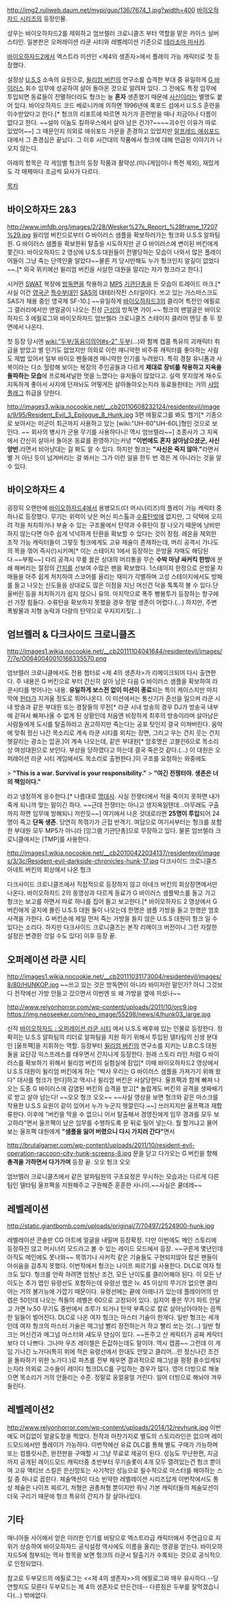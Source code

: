 http://img2.ruliweb.daum.net/mypi/gup/136/7674_1.jpg?width=400
[[바이오하자드 시리즈]]의 등장인물.

성우는 바이오하자드2를 제외하고 엄브렐러 크로니클즈 부터 역할을 맡은 카이스 실버스타인.
일본판은 오퍼레이션 라쿤 시티와 레벨레이션 기준으로 [[테라소마 마사키]]. 

[[바이오하자드2]]에서 엑스트라 미션인 <제4의 생존자>에서 플레이 가능 캐릭터로 첫 등장했다.

설정상 [[U.S.S]] 소속의 요원으로, [[윌리엄 버킨]]의 연구소를 습격한 부대 중 유일하게 [[G 바이러스]] 회수 임무에 성공하여 살아 돌아온 것으로 알려져 있다. 그 전에도 특정 임무에 투입되면 동료들이 전멸하더라도 헝크는 늘 '''혼자''' 생존했기 때문에 [[사신]]이라는 별명도 붙어 있다. 바이오하자드 코드 베로니카에 의하면 1996년에 록포드 섬에서 U.S.S 훈련을 이수받았다고 한다.[* 헝크의 리포트에 따르면 자기가 훈련받을 때나 지금이나 다름이 없다고 한다. ~~설마 이놈도 킬하우스에서 살아 남은 건가?~~~~괴수인 이유가 따로 있었어~~] 그 때문인지 의외로 애쉬포드 가문을 존경하고 있었지만 [[알프레드 애쉬포드]] 대에서 그 존경심은 끝났다. 그 이후 시간대의 작품에서 헝크에 대해 언급된 이야기가 나오지 않는다.

아래의 항목은 각 게임별 헝크의 등장 작품과 활약상.(미니게임이나 특전 제외), 재밌게도 각 매체마다 조금씩 묘사가 다르다.

[[목차]]

== 바이오하자드 2&3 ==
http://www.imfdb.org/images/2/28/Wesker%27s_Report_%28frame_17207%29.jpg
윌리엄 버킨으로부터 G 바이러스 샘플을 확보하러가는 헝크와 U.S.S 알파팀원. G 바이러스 샘플을 확보한뒤 탈출을 시도하지만 곧 G 바이러스에 변이된 버킨에게 쫓긴다. 바이오하자드 2 영상에 U.S.S 대원들이 전멸당하는 모습이 나와서 많은 플레이어들이 그냥 죽는 단역인줄 알았다~~물론 저 당시만해도 누가 헝크인지 알길이 없었다~~.[* 외국 위키에선 윌리엄 버킨을 사살한 대원을 말리는 자가 헝크라고 한다.]

시커먼 [[SWAT]] 복장에 [[방독면]]을 착용하고 [[MP5]] [[기관단총]]을 든 모습이 트레이드 마크.[* 사실 이건 [[영국군]] [[특수부대]]인 [[SAS]]의 대테러작전 스타일이다. 쓰고 있는 가스마스크도 SAS가 채용 중인 영국제 SF-10.] ~~유일하게 [[바이오하자드3]]의 클리어 특전인 에필로그 갤러리에서만 맨얼굴이 나오는 진성 [[근성]]의 방독면 가이.~~ 헝크의 맨얼굴은 바이오하자드 3 에필로그와 바이오하자드 엄브렐라 크로니클즈 스테이지 클리어 엔딩 총 두 장면에서 나온다. 

첫 등장 당시엔 [[wiki:"두부/동음이의어#s-2" 두부]](…)와 함께 캡콤 특유의 괴캐릭터 취급을 받았고 별 인기도 없었지만 의외로 이런 매니악한 비주류 캐릭터를 좋아하는 사람도 제법 있어서 일부 바이오 팬들에겐 매니악한 인기를 누려왔다.
특히 경찰 유니폼과 사복이라는 다소 헐렁해 보이는 복장의 주인공들과 다르게 '''제대로 장비를 착용하고 지옥을 돌파하는 모습'''에 프로페셔널한 멋을 느꼈다는 유저들이 많았다고. 실력 못지않게 재수도 지독하게 좋아서 사지에 던져놔도 어떻게든 살아돌아오는지라 동료들한테는 거의 [[사망 플래그]] 취급을 당한다.

http://images3.wikia.nocookie.net/__cb20110608232124/residentevil/images/9/95/Resident_Evil_3_Epilogue_8_Hunk.jpg
3편 에필로그를 봐도 헬기[* 기종으로 보아서는 미군이 최근까지 사용하고 있는 [wiki:"UH-60"UH-60L]형인 것으로 보인다. ~~ 회사의 병사가 군용 무기를 사용하다니! 역시 엄브렐라~~] 조종사가 그 지옥에서 간신히 살아서 돌아온 동료를 환영하기는커녕 '''"이번에도 혼자 살아남으셨군, 사신 양반.'''라면서 비아냥대는 걸 봐도 알 수 있다. 하지만 헝크는 '''"사신은 죽지 않아."'''라면서 별 거 아닌 듯이 넘겨버리는 걸 봐서는 그가 이런 일을 한두 번 겪은 게 아니라는 것을 알 수 있다.

== 바이오하자드 4 ==
굉장히 오랜만에 [[바이오하자드4]]에서 용병모드(더 머시너리즈)의 플레이 가능 캐릭터 중 하나로 등장했다. 무기는 위력이 낮은 머신 피스톨과 [[수류탄]]밖에 없지만, 그 덕택에 오히려 적을 처치하거나 부술 수 있는 구조물에서 탄약과 수류탄이 잘 나오기 때문에 낭비만 하지 않는다면 아주 쉽게 넉넉하게 탄환을 확보할 수 있다는 것이 장점. 
레온을 제외한 조작 가능 캐릭터들이 그렇듯 헝크에게도 고유 체술이 존재하는데, 머리 공격시 가나도의 목을 꺾어 즉사(!)시키며[* 이는 스테이지 1에서 등장하는 은방울 자매도 해당된다.~~부왘~~] 다리 공격시 무릎 꿇은 상대의 머리통을 무슨 '''수박 마냥 싸커킥 한방'''에 분쇄 해버리는 절정의 [[간지]]를 선보여 수많은 팬을 확보했다. 
1스테이지 한정으로 은방울 자매들을 아주 쉽게 처치하여 스코어를 올리는 재미가 각별하며 고성 스테이지에서도 방패를 들고 나오는 신도들을 상대로도 많은 이점을 지닌 머신건 덕을 톡톡히 볼 수 있다.단 울버린 등을 처치하기가 쉽지 않으니 유의. 마지막으로 폭주 빵봉투가 등장하는 항구에선 가장 힘들다. 수류탄을 확보하지 못했을 경우 정말 생존이 어렵다.(...) 하지만, 주변 폭발물과 지형 농락과 다량의 탄약으로 우지지지짖(...)

== 엄브렐러 & 다크사이드 크로니클즈 ==
http://images1.wikia.nocookie.net/__cb20111104041644/residentevil/images/7/7e/O0640040010166335570.png

엄브렐러 크로니클에서도 전용 챕터로 <제 4의 생존자>가 리메이크되어 다시 출연한다. 주 내용은 G 버킨으로 부터 간신히 살아 남은 다음 G 바이러스 샘플을 확보하여 라쿤시티를 벗어나는 내용. '''유일하게 보스전 없이 미션이 종료'''되는 특이 케이스지만 마지막에 [[헌터]]가 지겨울 정도로 뛰어나온다. 이 미션에서는 통신기가 혼선을 일으켜 라쿤 시내 방송과 같은 부대원 또는 경찰들의 무전[* 라쿤 시내 방송의 경우 DJ가 방송국 내부에 갇혀서 빠져나올 수 없게 된 상황인데 처음엔 비장하게 최후의 방송이라며 살아남은 사람들에게 도시를 탈출하라고 권고하지만 죽는다는 공포 탓인지 결국 미쳐버린다. 음악에 맞춰 정신 나간 목소리로 계속 라쿤 시티를 외치는 장면, 그리고 우는 건지 웃는 건지 헷갈리는 광소는 압권.]이 계속 나오는데, 같은 부대원[* 암호명은 고블린6으로 목소리상 여성대원으로 보인다. 부상을 당하였다고 하는데 결국 죽은것 같다.(...) 이 대원은 오퍼레이션 라쿤 시티 게임에서도 목소리로 출현한다.]이 구조를 요청하는 와중에도

> '''"This is a war. Survival is your responsibility."'''
> '''"여긴 전쟁터야. 생존은 너의 책임이다."'''

라고 냉정하게 응수한다.[* 나름대로 [[명대사]]. 사실 전쟁터에서 적을 죽이지 못하면 내가 죽게 되니까 맞는 말이긴 하다. ~~근데 전쟁터는 아니고 생지옥일텐데...아무래도 구출까지 하면 임무에 방해되니 저런듯~~] 여기에서 나온 것대로라면 '''25명이 투입'''되어 24명이 죽고 '''단독 생존'''. 당연히 목꺾기가 근접 반격기.
여담으로 여기서부터는 헝크를 포함한 부대원 모두 MP5가 아니라 [잉그램 기관단총]으로 무장하고 있다. 물론 엄브렐라 크로니클에서는 [TMP]를 사용한다.

http://images1.wikia.nocookie.net/__cb20100422034137/residentevil/images/3/3c/Resident-evil-darkside-chronicles-hunk-17.jpg
다크사이드 크로니클즈 아네트 버킨의 회상에서 나온 헝크

다크사이드 크로니클즈에서 직접적으로 등장하지 않고 아네크 버킨의 회상장면에서만 나온다. 바이오하자드 2의 동영상과 다르게 동료가 G 바이러스 샘플박스를 들고 가고 헝크는 보고를 하면서 따로 하나를 집어 들고 보고한다.[* 바이오하자드 2 영상에서 G 버킨에게 궁지에 몰린 U.S.S 대원 둘이 나오는데 한명은 샘플 가방을 들고 한명은 엄호사격을 가한다. G 버킨손에 제일 먼저 죽는 가방을 들지 않은 U.S.S 대원이 헝크 일 수 있다는 소리다. 하지만 다크사이드 크로니클즈는 본작 리메이크 버전이니 그런 자잘한 설정은 변경한 것일 수도 있다] 이후 등장 끝.


== 오퍼레이션 라쿤 시티 ==
http://images1.wikia.nocookie.net/__cb20111031173004/residentevil/images/8/80/HUNKOP.jpg
~~쓰고 있는 것은 방독면이 아니라 바이저란 말인가? 아니 그것보다 전작에선 가방 안들고 갔으면서 이번엔 또 왜 가방을 옆에 끼셨나~~

http://www.relyonhorror.com/wp-content/uploads/2011/10/orc9.jpg
https://img.neoseeker.com/neo_image/55298/news/4/hunk03_large.jpg

신작 [[바이오하자드 : 오퍼레이션 라쿤 시티]] 에서 U.S.S 배후에 있는 인물로 등장한다. 정확히는 U.S.S 알파팀의 리더로 알파팀을 지원 하기 위해서 투입된 델타팀의 신생 분대인 [울프팩]을 지휘하는 역할. 등장부터 [[윌리엄 버킨]]의 연구소를 지키는 U.B.C.S 대원 둘을 요단강 익스프레스를 태우면서 간지나게 등장한다. 원래 스토리 라인 처럼 G 바이러스를 확보하기 위해서 윌리엄 버킨의 실험실에 잠입[* 이때 바이오하자드2 영상에서 U.S.S 대원이 윌리엄 버킨에게 하는 "박사 우리는 G 바이러스 샘플을 가져가기 위해 왔다" 대사를 헝크가 한다]하고 역시나 윌리엄 버킨은 사살당한다. 울프팩과 함께 빠져 나오는 도중 G 바이러스에 감염된 버킨의 습격을 받고[* 놀랍게도 버킨의 공격을 생짜배기로 받고 살아 남는다! ~~오오 헝크 오오~~ ~~사실 영상을 보면 헝크와 같은 마스크를 착용한 U.S.S 요원이 같이 있어서 누가 누군지 헷깔린다.~~] 쓰러지지만 울프팩과 재합류한다. 이후에 "버킨을 막을 수 없으니 어서 탈출해서 경영진에게 임무 경과를 모두 보고하라"면서 울프팩이 남은 임무를 수행하도록 문 뒤로 밀어 넣는다. 뭘 할거냐고 물어보는 울프팩 대원에게 '''"샘플을 잃어 버렸으니 다시 가지러 간다"'''면서 

http://brutalgamer.com/wp-content/uploads/2011/10/resident-evil-operation-raccoon-city-hunk-screens-8.jpg
문을 닫고 다가오는 G 버킨을 향해 '''총격을 가하면서 다가가며''' 등장 끝. 오오 헝크 오오 


엄브렐러 크로니클즈에서 같은 알파팀원의 구조요청은 무시하는 모습과는 다르게 다른팀인 델타팀 울프팩을 지원해주고 구원해준 훈훈한 사나이.~~사실은 쿨데레~~

== 레벨레이션 ==
http://static.giantbomb.com/uploads/original/7/70497/2524900-hunk.jpg

레벨레이션 콘솔판 CG 아트에 얼굴을 내밀며 등장확정.
다만 이번에도 메인 스토리에 등장하진 않고 머시너리 모드라고 볼 수 있는 레이드 모드에서 등장. ~~구른게 몇년인데 아직도 메인에도 못나와~~ 목꺾기나 사커킥 같은 기술들도 구현되지않아 많은 팬들이 아쉬움을 감추지 못했다. 이번작에서 헝크는 나이프 찌르기를 사용한다. DLC로 여자 헝크도 있다. 
헝크를 언락 하려면 엄청난 조건, 모든 난이도를 클리어해야 된다. 이 모든 난이도는 추가 맵인 유령선도 포함하는데 유령선 맵은 lv. 45 이상의 무기가 없으면 클리어는 거의 불가능에 가깝기 때문이다. 유령선에는 끝에 아레나가 있는데 플레이어의 만렙은 50인데 나오는 적들의 레벨은 60으로 고정되어 있다.  심지어 좋은 무기 파트 안달고 가면 lv.50 무기도 중반에서 조루가 되거나 탄약 부족으로 칼로 살아남아야하는 끔찍한 일들이 벌어진다.  
DLC로 나온 여자 헝크는 마스터 기술이 한개다. 일반 헝크는 세개인데 여자 헝크의 마스터 기술은 메그넘 빨리 장전하는거 하고 빨리 쏘는 것(...) 일반 헝크는 머신건과 메그넘 마스터와 섀도우 댄싱이 있다. ~~돈주고 산 케릭터가 공짜 케락터 보다 더 나쁘다.  그나마 우즈 레이첼은 돈값하는데도 말이야. 역시 캡콤~~ 그런데 이 게임 기나긴 노가다(특히 
위에 적은 유령선에서 한대도 안맞고 클리어...란 정신나간 조건을 돌파하기 위한 노가다.)로 파츠를 전부 채우면 
결과적으로 매그넘을 펑펑 쏠수있게되는지라 의외로 고수들이 레이디 헝크DLC를 구입하는 경우가 많다.
영어 더빙으로 해놓으면 목소리가 거의 안들리는 수준. 정말로 웅얼웅얼 거린다. 일어 더빙으로 해놔야 겨우 들린다.

== 레벨레이션2 ==
http://www.relyonhorror.com/wp-content/uploads/2014/12/revhunk.jpg
이번에도 어김없이 얼굴도장을 찍었다. 전작과 마찬가지로 별도의 스토리라인은 없으며 레이드모드에서만 플레이가 가능하다.
이번작에선 유료 DLC를 통해 별도 구매가 가능하며 또는 컴플릿시즌, 완전판을 구매할 시 그냥 무료로 제공이 된다.
성능도 무난한편, 지금까지 공개된 레이드모드 캐릭터중 초반부터 무기슬롯이 4개 모두 열려있는건 헝크 뿐이며 고유 액티브 스킬은 은신망토는 사기적인 성능으로 필수적으로 마스터를 해야하는 스킬 중 하나로 꼽힌다.
체술액션이 다소 빈약한 레벨레이션 시리즈답게 이번작에서도 통상 체술은 나이프 찌르기, 처형은 권총처형 뿐이지만 워낙 기본 캐릭터들의 체술모션이 더욱 구리기 때문에 헝크 특유의 간지가 잘 살아나있다.



== 기타 ==
매니아들 사이에서 얻은 이러한 인기를 바탕으로 엑스트라급 캐릭터에서 주연급으로 지위가 상승하여 바이오하자드 공식설정 역사에도 이름을 올리는 영광을 얻는다. 바이오하자드5에 첨부되는 역사 항목을 보면 헝크의 라쿤시 탈출기가 수록되는 것으로 공식적으로 인정되었다.

참고로 두부모드의 에필로그는 <<제 4의 생존자>>의 에필로그와 매우 유사하다.--당연할지도 모른다 두부모드는 제 4의 생존자로 만든건데-- 다른점은 두부를 잘먹겠습니다(...) 밖에없다.
